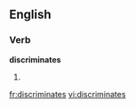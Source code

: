 
==English==

===Verb===
'''discriminates'''

# {{third-person singular of|[[discriminate]]}}

[[fr:discriminates]]
[[vi:discriminates]]